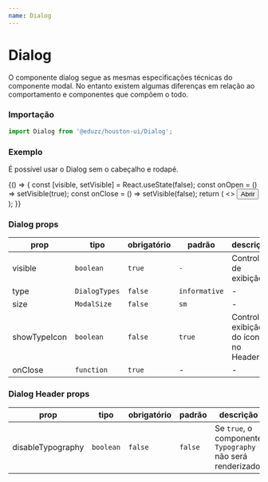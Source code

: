 ```yaml
---
name: Dialog
---
```




# Dialog

O componente dialog segue as mesmas especificações técnicas do componente modal. No entanto existem algumas diferenças em relação ao comportamento e componentes que compõem o todo.

### Importação

```js
import Dialog from '@eduzz/houston-ui/Dialog';
```

### Exemplo

É possível usar o Dialog sem o cabeçalho e rodapé.

<Playground>
  {() => {
    const [visible, setVisible] = React.useState(false);
    const onOpen = () => setVisible(true);
    const onClose = () => setVisible(false);
    return (
      <>
        <Dialog visible={visible} onClose={onClose}>
          <Dialog.Header>Confirme sua ação</Dialog.Header>
          <Dialog.Content>Deseja realmente remover esse produto? Esta ação é irreversível.</Dialog.Content>
          <Dialog.Footer>
            <Button variant='text' onClick={onClose}>
              Cancelar
            </Button>
            <Button>Continuar</Button>
          </Dialog.Footer>
        </Dialog>
        <Button onClick={onOpen}>Abrir</Button>
      </>
    );
  }}
</Playground>

### Dialog props

| prop         | tipo          | obrigatório | padrão        | descrição                               |
| ------------ | ------------- | ----------- | ------------- | --------------------------------------- |
| visible      | `boolean`     | `true`      | `-`           | Controle de exibição.                   |
| type         | `DialogTypes` | `false`     | `informative` | -                                       |
| size         | `ModalSize`   | `false`     | `sm`          | -                                       |
| showTypeIcon | `boolean`     | `false`     | `true`        | Controla a exibição do ícone no Header. |
| onClose      | `function`    | `true`      | -             | -                                       |

### Dialog Header props

| prop              | tipo      | obrigatório | padrão  | descrição                                                  |
| ----------------- | --------- | ----------- | ------- | ---------------------------------------------------------- |
| disableTypography | `boolean` | `false`     | `false` | Se `true`, o componente `Typography` não será renderizado. |
